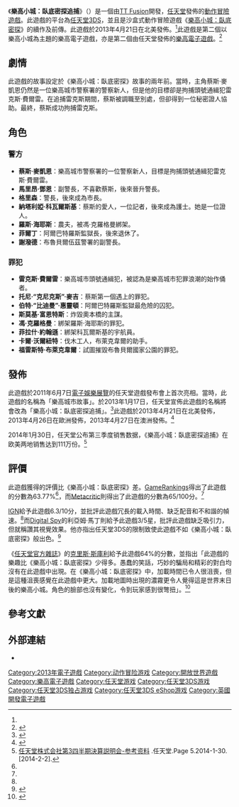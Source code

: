 {{noteTA
| G1=Games
| 1=zh-cn:卧底风云; zh-tw:臥底密探;
| 2=zh-cn:乐高都市; zh-tw:樂高小城;
| 3=zh-cn:乐高都市卧底风云：追捕; zh-tw:樂高小城：臥底密探追捕;
}}
{{Infobox video game
| title = 樂高小城：臥底密探追捕
| image = File:LegoCityUndercover3DS.jpg
| developer=[[TT_Fusion|TT Fusion]]
| publisher=[[任天堂|任天堂]]
| designer=
| composer=
| series=
| platforms=[[任天堂3DS|任天堂3DS]]
| genre=[[動作冒險遊戲|動作冒險]]
| modes=[[單人遊戲|單人]]
| released= {{vgrelease|NA|2013年4月21日|EU|2013年4月26日|AU|2013年4月27日}}
}}

《'''樂高小城：臥底密探追捕'''》（{{lang en|''Lego City Undercover: The Chase Begins''}}）是一個由[[TT_Fusion|TT Fusion]]開發，[[任天堂|任天堂]]發佈的[[動作冒險遊戲|動作冒險遊戲]]。此遊戲的平台為[[任天堂3DS|任天堂3DS]]，並且是沙盒式動作冒險遊戲《[[樂高小城：臥底密探|樂高小城：臥底密探]]》的續作及前傳。此遊戲於2013年4月21日在北美發佈。<ref name="release" />此遊戲是第二個以樂高小城為主題的樂高電子遊戲，亦是第二個由任天堂發佈的[[樂高|樂高]][[電子遊戲|電子遊戲]]。<ref>{{Cite web |url=http://www.nintendolife.com/news/2013/01/lego_city_undercover_the_chase_begins_confirmed_for_3ds |title=LEGO City Undercover: The Chase Begins Confirmed For 3DS |access-date=2013-08-22 |archive-date=2013-02-12 |archive-url=https://www.webcitation.org/6ENcCRSDZ?url=http://www.nintendolife.com/news/2013/01/lego_city_undercover_the_chase_begins_confirmed_for_3ds |dead-url=no }}</ref>

==劇情==
此遊戲的故事設定於《樂高小城：臥底密探》故事的兩年前。當時，主角蔡斯·麥凱恩仍然是一位樂高城市警察署的警察新人，但是他的目標卻是拘捕頭號通緝犯雷克斯·費爾雷。在追捕雷克斯期間，蔡斯被調職至別處，但卻得到一位秘密證人協助。最終，蔡斯成功拘捕雷克斯。

==角色==
===警方===
* '''蔡斯·麥凱恩'''：樂高城市警察署的一位警察新人，目標是拘捕頭號通緝犯雷克斯·費爾雷。
* '''馬里昂·鄧恩'''：副警長，不喜歡蔡斯，後來晉升警長。
* '''格里森'''：警長，後來成為市長。
* '''納塔利婭·科瓦爾斯基'''：蔡斯的愛人，一位記者，後來成為護士。她是一位證人。
* '''羅斯·海耶斯'''：農夫，被馮·克羅格曼綁架。
* '''菲爾丁'''：阿爾巴特羅斯監獄長，後來退休了。
* '''謝潑德'''：布魯貝爾伍茲警署的副警長。

===罪犯===
* '''雷克斯·費爾雷'''：樂高城市頭號通緝犯，被認為是樂高城市犯罪浪潮的始作俑者。
* '''托尼·“克尼克斯”·麥吉'''：蔡斯第一個遇上的罪犯。
* '''伯特·“比迪曼”·惠靈頓'''：阿爾巴特羅斯監獄最危險的囚犯。
* '''斯莫基·富恩特斯'''：炸毀奧本橋的主謀。
* '''馮·克羅格曼'''：綁架羅斯·海耶斯的罪犯。
* '''菲拉什·約翰遜'''：綁架科瓦爾斯基的宇航員。
* '''卡爾·沃爾紐特'''：伐木工人，布萊克韋爾的助手。
* '''福雷斯特·布萊克韋爾'''：試圖摧毀布魯貝爾國家公園的罪犯。

==發佈==
此遊戲於2011年6月7日[[E3电子娱乐展|電子娛樂展覽]]的任天堂遊戲發布會上首次亮相。當時，此遊戲的名稱為「樂高城市故事」。於2013年1月17日，任天堂宣佈此遊戲的名稱將會改為「樂高小城：臥底密探追捕」。<ref name="change to undercover">{{cite web|url=http://www.joystiq.com/2012/06/05/lego-city-stories-now-lego-city-undercover-another-game-in-th/|title=Lego City Stories now 'Lego City Undercover,' another game in the series coming to 3DS|date=2012-06-05|accessdate=2013-03-20|publisher=Joystiq.|author=Jordan Mallory|archive-url=https://web.archive.org/web/20131029183742/http://www.joystiq.com/2012/06/05/lego-city-stories-now-lego-city-undercover-another-game-in-th/|archive-date=2013-10-29|dead-url=yes}}</ref>此遊戲於2013年4月21日在北美發佈，2013年4月26日在歐洲發佈，2013年4月27日在澳洲發佈。<ref name="release">{{Cite web |url=http://www.officialnintendomagazine.co.uk/47809/lego-city-undercover-the-chase-begins-3ds-release-date-uk-confirmed/ |title=LEGO City Undercover 3DS release date confirmed |access-date=2013-08-22 |archive-url=https://web.archive.org/web/20141024175554/http://www.officialnintendomagazine.co.uk/47809/lego-city-undercover-the-chase-begins-3ds-release-date-uk-confirmed/ |archive-date=2014-10-24 |dead-url=yes }}</ref>

2014年1月30日，任天堂公布第三季度销售数据，《樂高小城：臥底密探追捕》在欧美两地销售达到111万份。<ref>[http://www.nintendo.co.jp/ir/pdf/2014/140130.pdf 任天堂株式会社第3四半期決算説明会-参考资料] {{Wayback|url=http://www.nintendo.co.jp/ir/pdf/2014/140130.pdf |date=20201021215804 }}.任天堂.Page 5.2014-1-30.[2014-2-2].</ref>

==評價==
{{VG reviews
<!-- Aggregators -->
| GR = 63.77%<ref name="GR">{{cite web |url=http://www.gamerankings.com/3ds/632939-lego-city-undercover-the-chase-begins/index.html |title=LEGO City Undercover: The Chase Begins for 3DS |work=[[GameRankings|GameRankings]] |publisher=[[CBS_Interactive|CBS Interactive]] |accessdate=April 24, 2013 |archive-date=2019-12-09 |archive-url=https://web.archive.org/web/20191209013508/https://www.gamerankings.com/3ds/632939-lego-city-undercover-the-chase-begins/index.html |dead-url=no }}</ref>
| MC = 65/100<ref name="MC">{{cite web |url=http://www.metacritic.com/game/3ds/lego-city-undercover-the-chase-begins |title=LEGO City Undercover: The Chase Begins for 3DS Reviews |work=[[Metacritic|Metacritic]] |publisher=[[CBS_Interactive|CBS Interactive]] |accessdate=April 24, 2013 |archive-date=2020-08-14 |archive-url=https://web.archive.org/web/20200814074740/https://www.metacritic.com/game/3ds/lego-city-undercover-the-chase-begins |dead-url=no }}</ref>
<!-- Reviewers -->
| EuroG = 7/10<ref name="EuroG - review">{{cite web |url=http://www.eurogamer.net/articles/2013-04-19-lego-city-undercover-the-chase-begins-review |title=Downsized Town Pride |last=Whitehead |first=Dan |date=April 19, 2013 |work=[[Eurogamer|Eurogamer]] |publisher=Gamer Network |accessdate=April 24, 2013 |archive-date=2020-11-08 |archive-url=https://web.archive.org/web/20201108111300/https://www.eurogamer.net/articles/2013-04-19-lego-city-undercover-the-chase-begins-review |dead-url=no }}</ref>
| GI = 6/10<ref name="GI - review">{{cite web |url=http://www.gameinformer.com/games/lego_city_undercover_the_chase_begins/b/3ds/archive/2013/04/21/lego-city-undercover-the-chase-begins-review.aspx |title=Feel Free to Race Past This Scaled-Down Prequel |last=Cork |first=Jeff |date=April 21, 2013 |work=[[Game_Informer|Game Informer]] |publisher=[[GameStop|GameStop]] |accessdate=April 24, 2013 |archive-date=2013-10-24 |archive-url=https://web.archive.org/web/20131024005503/http://www.gameinformer.com/games/lego_city_undercover_the_chase_begins/b/3ds/archive/2013/04/21/lego-city-undercover-the-chase-begins-review.aspx |dead-url=no }}</ref>
| GRadar = {{Rating|3.5|5}}<ref name="GRadar - review">{{cite web |url=http://www.gamesradar.com/lego-city-undercover-the-chase-begins-review/ |title=The Chase Goes Portable |last=Concepcion |first=Miguel |date=April 20, 2013 |work=[[GamesRadar|GamesRadar]] |publisher=Future Publishing |accessdate=April 24, 2013 |archive-date=2019-10-08 |archive-url=https://web.archive.org/web/20191008222027/https://www.gamesradar.com/lego-city-undercover-the-chase-begins-review/ |dead-url=no }}</ref>
| IGN = 6.3/10<ref name="IGN - review">{{cite web |url=http://www.ign.com/articles/2013/04/24/lego-city-undercover-the-chase-begins-review |title=Chase McCain's Big World Shrinks Down on Nintendo 3DS |last=George |first=Richard |date=April 24, 2013 |work=[[IGN|IGN]] |publisher=IGN Entertainment |accessdate=April 24, 2013 |archive-date=2019-05-04 |archive-url=https://web.archive.org/web/20190504112733/https://www.ign.com/articles/2013/04/24/lego-city-undercover-the-chase-begins-review |dead-url=no }}</ref>
<!-- Custom reviewers -->
| rev1 = Nintendo Life
| rev1Score = {{rating|6|10}}<ref name="Nintendo Life - review">{{cite web |url=http://www.nintendolife.com/reviews/3ds/lego_city_undercover_the_chase_begins |title=Bricking It |last=Mason |first=Mike |date=April 18, 2013 |work=Nintendo Life |publisher=Nlife |accessdate=April 24, 2013 |archive-date=2020-10-27 |archive-url=https://web.archive.org/web/20201027182614/https://www.nintendolife.com/reviews/3ds/lego_city_undercover_the_chase_begins |dead-url=no }}</ref>
| rev2 = Nintendo Insider
| rev2Score = 60%<ref name="Nintendo Insider - review">{{cite web |url=http://www.nintendo-insider.com/2013/04/29/lego-city-undercover-the-chase-begins-review/ |title=LEGO City Undercover: The Chase Begins review |last=Seedhouse |first=Alex |date=April 29, 2013 |work=Nintendo Insider |publisher=Nintendo Insider |accessdate=May 4, 2013 |archive-date=2015-01-23 |archive-url=https://web.archive.org/web/20150123012118/http://www.nintendo-insider.com/2013/04/29/lego-city-undercover-the-chase-begins-review/ |dead-url=no }}</ref>
}}

此遊戲獲得的評價比《樂高小城：臥底密探》差。[[GameRankings|GameRankings]]得出了此遊戲的分數為63.77%<ref name="GR"/>，而[[Metacritic|Metacritic]]則得出了此遊戲的分數為65/100分。<ref name="MC"/>

[[IGN|IGN]]給予此遊戲6.3/10分，並批評此遊戲冗長的載入時間、缺乏配音和不和諧的幀速。<ref name="IGN - review"/>而[[Digital_Spy|Digital Spy]]的利亞姆·馬丁則給予此遊戲3/5星，批評此遊戲缺乏吸引力，但就稱讚其視覺效果。他亦指出任天堂3DS的限制致使此遊戲不如《樂高小城：臥底密探》般出色。<ref>{{Cite web |url=http://www.digitalspy.co.uk/gaming/review/a478466/lego-city-undercover-the-chase-begins-review-an-inferior-3ds-edition.html |title=LEGO City Undercover: The Chase Begins review: An inferior 3DS edition |access-date=2013-08-22 |archive-date=2015-01-23 |archive-url=https://web.archive.org/web/20150123005150/http://www.digitalspy.co.uk/gaming/review/a478466/lego-city-undercover-the-chase-begins-review-an-inferior-3ds-edition.html |dead-url=no }}</ref>

《[[任天堂官方雜誌|任天堂官方雜誌]]》的[[克里斯·斯庫利|克里斯·斯庫利]]給予此遊戲64%的分數，並指出「此遊戲的樂趣比《樂高小城：臥底密探》少得多。愚蠢的笑話，巧妙的騙局和精彩的對白均沒有在此遊戲中出現。在《樂高小城：臥底密探》中，加載時間已令人很沮喪，但是這種沮喪感覺在此遊戲中更大。加載地圖時出現的濃霧更令人覺得這是世界末日後的樂高小城。角色的臉部也沒有變化，令到玩家感到很彆扭」。<ref>{{Cite web |url=http://www.officialnintendomagazine.co.uk/49082/reviews/lego-city-undercover-the-chase-begins-review-review/?page=2 |title=LEGO City Undercover: The Chase Begins review |access-date=2013-08-22 |archive-url=https://web.archive.org/web/20130528211607/http://www.officialnintendomagazine.co.uk/49082/reviews/lego-city-undercover-the-chase-begins-review-review/?page=2 |archive-date=2013-05-28 |dead-url=yes }}</ref>

==參考文獻==
{{reflist|2}}

==外部連結==
* {{Official|http://legocity3ds.nintendo.com/}}

{{DEFAULTSORT:Lego City Undercover, The Chase Begins}}
[[Category:2013年電子遊戲|Category:2013年電子遊戲]]
[[Category:动作冒险游戏|Category:动作冒险游戏]]
[[Category:開放世界遊戲|Category:開放世界遊戲]]
[[Category:樂高電子遊戲|Category:樂高電子遊戲]]
[[Category:任天堂游戏|Category:任天堂游戏]]
[[Category:任天堂3DS游戏|Category:任天堂3DS游戏]]
[[Category:任天堂3DS独占游戏|Category:任天堂3DS独占游戏]]
[[Category:任天堂3DS_eShop游戏|Category:任天堂3DS eShop游戏]]
[[Category:英國開發電子遊戲|Category:英國開發電子遊戲]]